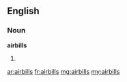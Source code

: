 ==English==
===Noun===
'''airbills'''
# {{plural of|[[airbill]]}}

[[ar:airbills]]
[[fr:airbills]]
[[mg:airbills]]
[[my:airbills]]